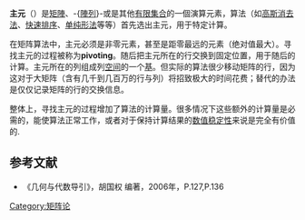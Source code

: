 {{NoteTA
|G1 = Math
|1=列=>zh-tw:行;
|2=行=>zh-tw:列;
}}

'''主元'''（{{lang-en|pivot或pivot element}}）是[[矩陣|矩陣]]、-{[[陣列|陣列]]}-或是其他[[有限集合|有限集合]]的一個演算元素，算法（如[[高斯消去法|高斯消去法]]、[[快速排序|快速排序]]、[[单纯形法|单纯形法]]等等）首先选出主元，用于特定计算。

在矩阵算法中，主元必须是非零元素，甚至是距零最远的元素（绝对值最大）。寻找主元的过程被称为'''pivoting'''。随后把主元所在的行交换到固定位置，用于随后的计算。主元所在的列组成列[[空间|空间]]的一个[[基_(線性代數)|基]]。但实际的算法很少移动矩阵的行，因为这对于大矩阵（含有几千到几百万的行与列）将招致极大的时间花费；替代的办法是仅仅记录矩阵的行的交换信息。 

整体上，寻找主元的过程增加了算法的计算量。很多情况下这些额外的计算量是必需的，能使算法正常工作，或者对于保持计算结果的[[数值稳定性|数值稳定性]]来说是完全有价值的.

== 参考文献 ==
* 《几何与代数导引》，胡国权 编著，2006年，P.127,P.136

[[Category:矩阵论|Category:矩阵论]]